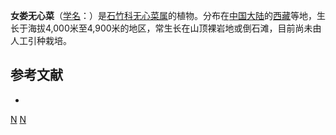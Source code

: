 {{Speciesbox
| taxon = Arenaria(植物) melandryiformis
| binomial_authority = Williams
}}

'''女娄无心菜'''（[[学名|学名]]：{{lang|la|''Arenaria melandryiformis''}}）是[[石竹科|石竹科]][[无心菜属|无心菜属]]的植物。分布在[[中国大陆|中国大陆]]的[[西藏|西藏]]等地，生长于海拔4,000米至4,900米的地区，常生长在山顶裸岩地或倒石滩，目前尚未由人工引种栽培。

== 参考文献 ==
<div class="references-small">
* {{cite web| url =http://www.bioinfo.cn/db05/KmzwSpecies.php?action=view&id=2944| title =女娄无心菜| work =《中国高等植物数据库全库》| publisher =中国科学院微生物研究所| author =昆明植物研究所| accessdate =2009-02-23| deadurl =yes| archiveurl =https://web.archive.org/web/20160305025332/http://www.bioinfo.cn/db05/KmzwSpecies.php?action=view&id=2944| archivedate =2016-03-05}}
</div>
{{Taxonbar|from=Q10942732}}

[[Category:无心菜属|N]]
[[Category:西藏植物|N]]